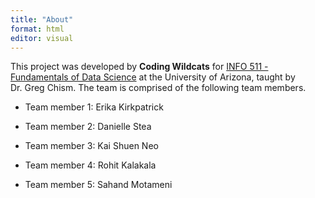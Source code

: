 ```yaml
---
title: "About"
format: html
editor: visual
---
```


This project was developed by **Coding Wildcats** for [INFO 511 - Fundamentals of Data Science](https://datasciaz.netlify.app/) at the University of Arizona, taught by Dr. Greg Chism. The team is comprised of the following team members.

-   Team member 1: Erika Kirkpatrick

-   Team member 2: Danielle Stea

-   Team member 3: Kai Shuen Neo

-   Team member 4: Rohit Kalakala

-   Team member 5: Sahand Motameni